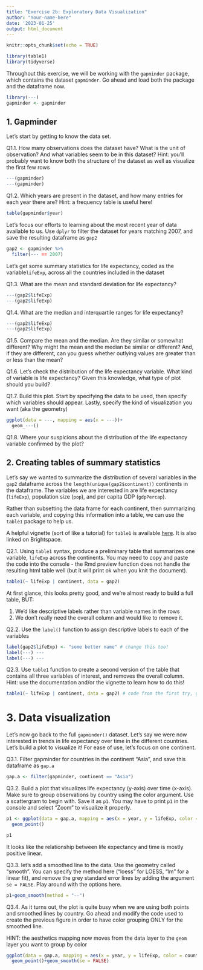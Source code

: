 ```yaml
---
title: "Exercise 2b: Exploratory Data Visualization"
author: "Your-name-here"
date: '2023-01-25'
output: html_document
---
```


```r
knitr::opts_chunk$set(echo = TRUE)

library(table1)
library(tidyverse)

```

Throughout this exercise, we will be working with the `gapminder` package, which contains the dataset `gapminder`. Go ahead and load both the package and the dataframe now.

```r
library(---)
gapminder <- gapminder
```

## 1. Gapminder

Let's start by getting to know the data set. 

Q1.1. How many observations does the dataset have? What is the unit of observation? And what variables seem to be in this dataset?
Hint: you'll probably want to know both the structure of the dataset as well as visualize the first few rows

```r
---(gapminder)
---(gapminder)
```
Q1.2. Which years are present in the dataset, and how many entries for each year there are? 
Hint: a frequency table is useful here!

```r
table(gapminder$year)
```

Let's focus our efforts to learning about the most recent year of data available to us. Use `dplyr` to filter the dataset for years matching 2007, and save the resulting dataframe as `gap2`

```r
gap2 <- gapminder %>% 
  filter(--- == 2007)
```

Let's get some summary statistics for life expectancy, coded as the variable`lifeExp`, across all the countries included in the dataset

Q1.3. What are the mean and standard deviation for life expectancy?

```r
---(gap2$lifeExp)
---(gap2$lifeExp)
```

Q1.4. What are the median and interquartile ranges for life expectancy?

```r
---(gap2$lifeExp)
---(gap2$lifeExp)    
```

Q1.5. Compare the mean and the median. Are they similar or somewhat different? Why might the mean and the median be similar or different? And, if they are different, can you guess whether outlying values are greater than or less than the mean?


Q1.6. Let's check the distribution of the life expectancy variable. What kind of variable is life expectancy? Given this knowledge, what type of plot should you build?

Q1.7. Build this plot. Start by specifying the data to be used, then specify which variables should appear. Lastly, specify the kind of visualization you want (aka the geometry)

```r

ggplot(data = ---, mapping = aes(x = ---))+
  geom_---()

```

Q1.8. Where your suspicions about the distribution of the life expectancy variable confirmed by the plot?


## 2. Creating tables of summary statistics

Let's say we wanted to summarize the distribution of several variables in the `gap2` dataframe across the `length(unique(gap2$continent))` continents in the dataframe. The variables we are interested in are life expectancy (`lifeExp`), population size (`pop`), and per capita GDP (`gdpPercap`). 

Rather than subsetting the data frame for each continent, then summarizing each variable, and copying this information into a table, we can use the `table1` package to help us. 

A helpful vignette (sort of like a tutorial) for `table1` is available [here](https://cran.r-project.org/web/packages/table1/vignettes/table1-examples.html). It is also linked on Brightspace.

Q2.1. Using `table1` syntax, produce a preliminary table that summarizes one variable, `lifeExp` across the continents. You may need to copy and paste the code into the console - the Rmd preview function does not handle the resulting html table well (but it will print ok when you knit the document).

```r
table1(~ lifeExp | continent, data = gap2)
```

At first glance, this looks pretty good, and we're almost ready to build a full table, BUT: 

  1. We'd like descriptive labels rather than variable names in the rows
  2. We don't really need the overall column and would like to remove it. 
  

Q2.2. Use the `label()` function to assign descriptive labels to each of the variables

```r
label(gap2$lifeExp) <- "some better name" # change this too!
label(---) ---
label(---) --- 
```

Q2.3. Use `table1` function to create a second version of the table that contains all three variables of interest, and removes the overall column. Hint: use the documentation and/or the vignette to learn how to do this!

```r
table1(~ lifeExp | continent, data = gap2) # code from the first try, go ahead and modify it.
```


# 3. Data visualization 

Let's now go back to the full `gapminder()` dataset. Let's say we were now interested in trends in life expectancy over time in the different countries. Let's build a plot to visualize it! For ease of use, let's focus on one continent. 

Q3.1. Filter gapminder for countries in the continent "Asia", and save this dataframe as `gap.a`

```r
gap.a <- filter(gapminder, continent == "Asia")

```

Q3.2. Build a plot that visualizes life expectancy (y-axis) over time (x-axis). Make sure to group observations by country using the color argument. Use a scattergram to begin with. Save it as `p1`. You may have to print `p1` in the console and select "Zoom" to visualize it properly. 

```r
p1 <- ggplot(data = gap.a, mapping = aes(x = year, y = lifeExp, color = country))+
  geom_point()

p1
```

It looks like the relationship between life expectancy and time is mostly positive linear. 

Q3.3. let's add a smoothed line to the data. Use the geometry called "smooth". You can specify the method here ("loess" for LOESS, "lm" for a linear fit), and remove the grey standard error lines by adding the argument `se = FALSE`. Play around with the options here.

```r
p1+geom_smooth(method = "--")
```

Q3.4. As it turns out, the plot is quite busy when we are using both points and smoothed lines by country. Go ahead and modify the code used to create the previous figure in order to have color grouping ONLY for the smoothed line. 

HINT: the aesthetics mapping now moves from the data layer to the `geom` layer you want to group by color

```r
ggplot(data = gap.a, mapping = aes(x = year, y = lifeExp, color = country))+
  geom_point()+geom_smooth(se = FALSE)

```




